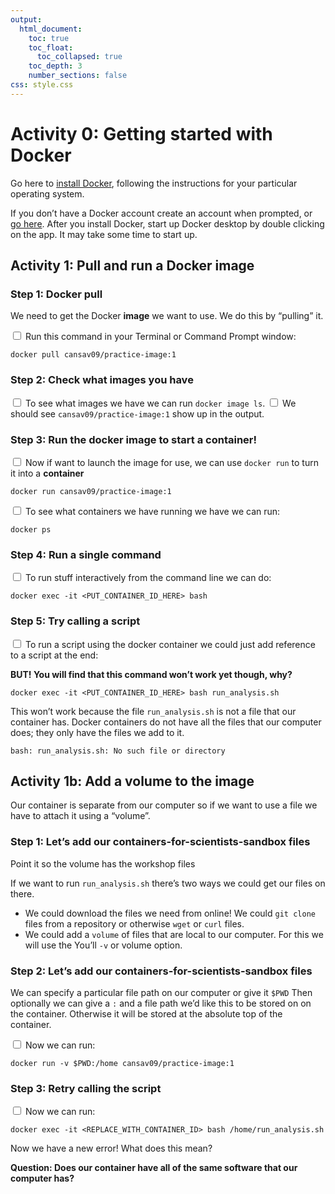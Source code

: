 ```yaml
---
output:
  html_document:
    toc: true
    toc_float:
      toc_collapsed: true
    toc_depth: 3
    number_sections: false
css: style.css
---
```

# Activity 0: Getting started with Docker

Go here to [install Docker](https://www.docker.com/get-started), following the instructions for your particular operating system.

If you don't have a Docker account create an account when prompted, or [go here](https://hub.docker.com/).
After you install Docker, start up Docker desktop by double clicking on the app. It may take some time to start up.

## Activity 1: Pull and run a Docker image

### Step 1: Docker pull

We need to get the Docker **image** we want to use. We do this by "pulling" it.

<input type="checkbox"> Run this command in your Terminal or Command Prompt window:

```
docker pull cansav09/practice-image:1
```

### Step 2: Check what images you have

<input type="checkbox"> To see what images we have we can run `docker image ls`.
<input type="checkbox"> We should see `cansav09/practice-image:1` show up in the output.

### Step 3: Run the docker image to start a container!

<input type="checkbox"> Now if want to launch the image for use, we can use `docker run` to turn it into a **container**

```
docker run cansav09/practice-image:1
```

<input type="checkbox"> To see what containers we have running we have we can run:

```
docker ps
```

### Step 4: Run a single command

<input type="checkbox"> To run stuff interactively from the command line we can do:

```
docker exec -it <PUT_CONTAINER_ID_HERE> bash
```

### Step 5: Try calling a script

<input type="checkbox"> To run a script using the docker container we could just add reference to a script at the end:

**BUT! You will find that this command won't work yet though, why?**

```
docker exec -it <PUT_CONTAINER_ID_HERE> bash run_analysis.sh
```

This won't work because the file `run_analysis.sh` is not a file that our container has. Docker containers do not have all the files that our computer does; they only have the files we add to it.

```
bash: run_analysis.sh: No such file or directory
```

## Activity 1b: Add a volume to the image

Our container is separate from our computer so if we want to use a file we have to attach it using a "volume".

### Step 1: Let’s add our containers-for-scientists-sandbox files

Point it so the volume has the workshop files

If we want to run `run_analysis.sh` there's two ways we could get our files on there.

- We could download the files we need from online! We could `git clone` files from a repository or otherwise `wget` or `curl` files.
- We could add a `volume` of files that are local to our computer. For this we will use the You'll `-v` or volume option.

### Step 2: Let’s add our containers-for-scientists-sandbox files

We can specify a particular file path on our computer or give it `$PWD` Then optionally we can give a `:` and a file path we'd like this to be stored on on the container. Otherwise it will be stored at the absolute top of the container.

<input type="checkbox"> Now we can run:
```
docker run -v $PWD:/home cansav09/practice-image:1
```

### Step 3: Retry calling the script

<input type="checkbox"> Now we can run:
```
docker exec -it <REPLACE_WITH_CONTAINER_ID> bash /home/run_analysis.sh
```

Now we have a new error! What does this mean?

**Question: Does our container have all of the same software that our computer has?**
